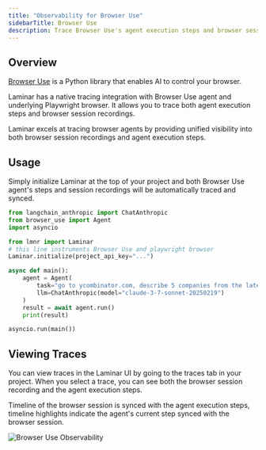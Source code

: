 ```yaml
---
title: "Observability for Browser Use"
sidebarTitle: Browser Use
description: Trace Browser Use's agent execution steps and browser sessions
---
```


## Overview

[Browser Use](https://browser-use.com/) is a Python library that enables AI to control your browser.

Laminar has a native tracing integration with Browser Use agent and underlying Playwright browser. It allows you to trace both agent execution steps and browser session recordings.

<Note>
  Laminar excels at tracing browser agents by providing unified visibility into both browser session recordings and agent execution steps.
</Note>

## Usage

Simply initialize Laminar at the top of your project and both Browser Use agent's steps and session recordings will be automatically traced and synced.

```python {5-8}
from langchain_anthropic import ChatAnthropic
from browser_use import Agent
import asyncio

from lmnr import Laminar
# this line instruments Browser Use and playwright browser
Laminar.initialize(project_api_key="...")

async def main():
    agent = Agent(
        task="go to ycombinator.com, describe 5 companies from the latest batch of startups.",
        llm=ChatAnthropic(model="claude-3-7-sonnet-20250219")
    )
    result = await agent.run()
    print(result)

asyncio.run(main())
```

## Viewing Traces

You can view traces in the Laminar UI by going to the traces tab in your project.
When you select a trace, you can see both the browser session recording and the agent execution steps.

Timeline of the browser session is synced with the agent execution steps, timeline highlights indicate the agent's current step synced with the browser session.

<img className="block" src="/images/integrations/bu_demo.gif" alt="Browser Use Observability" />
